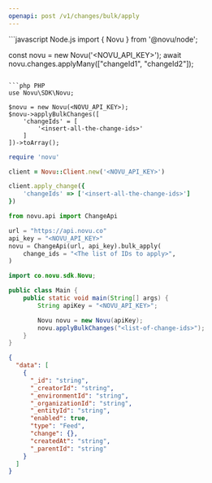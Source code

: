 ```yaml
---
openapi: post /v1/changes/bulk/apply
---
```



<ApikeyWarning />

<RequestExample>
```javascript Node.js
import { Novu } from '@novu/node';

const novu = new Novu('<NOVU_API_KEY>');
await novu.changes.applyMany(["changeId1", "changeId2"]);
```

```php PHP
use Novu\SDK\Novu;

$novu = new Novu(<NOVU_API_KEY>);
$novu->applyBulkChanges([
    'changeIds' = [
        '<insert-all-the-change-ids>'
    ]
])->toArray();
```

```ruby Ruby
require 'novu'

client = Novu::Client.new('<NOVU_API_KEY>')

client.apply_change({
    'changeIds' => ['<insert-all-the-change-ids>']
})
```

```python Python
from novu.api import ChangeApi

url = "https://api.novu.co"
api_key = "<NOVU_API_KEY>"
novu = ChangeApi(url, api_key).bulk_apply(
    change_ids = "<The list of IDs to apply>",
)
```

```java Java
import co.novu.sdk.Novu;

public class Main {
    public static void main(String[] args) {
        String apiKey = "<NOVU_API_KEY>";

        Novu novu = new Novu(apiKey);
        novu.applyBulkChanges("<list-of-change-ids>");
    }
}
```

</RequestExample>

<ResponseExample>

```json Response
{
  "data": [
    {
      "_id": "string",
      "_creatorId": "string",
      "_environmentId": "string",
      "_organizationId": "string",
      "_entityId": "string",
      "enabled": true,
      "type": "Feed",
      "change": {},
      "createdAt": "string",
      "_parentId": "string"
    }
  ]
}
```

</ResponseExample>